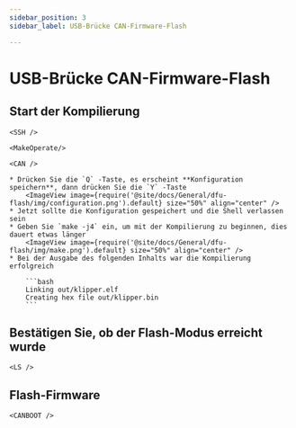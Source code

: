```yaml
---
sidebar_position: 3
sidebar_label: USB-Brücke CAN-Firmware-Flash

---
```




# USB-Brücke CAN-Firmware-Flash

## Start der Kompilierung

    <SSH />

    <MakeOperate/>

    <CAN />

    * Drücken Sie die `Q` -Taste, es erscheint **Konfiguration speichern**, dann drücken Sie die `Y` -Taste
        <ImageView image={require('@site/docs/General/dfu-flash/img/configuration.png').default} size="50%" align="center" />
    * Jetzt sollte die Konfiguration gespeichert und die Shell verlassen sein
    * Geben Sie `make -j4` ein, um mit der Kompilierung zu beginnen, dies dauert etwas länger
        <ImageView image={require('@site/docs/General/dfu-flash/img/make.png').default} size="50%" align="center" />
    * Bei der Ausgabe des folgenden Inhalts war die Kompilierung erfolgreich

        ```bash
        Linking out/klipper.elf
        Creating hex file out/klipper.bin
        ```
## Bestätigen Sie, ob der Flash-Modus erreicht wurde


    <LS />

## Flash-Firmware


    <CANBOOT />